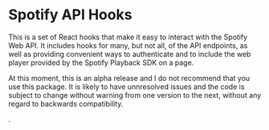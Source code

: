 
<Meta title="Introduction" />


# Spotify API Hooks
This is a set of React hooks that make it easy to interact with the Spotify Web API. It includes hooks for many, but not all, of the API endpoints, as well as providing convenient ways to authenticate and to include the web player provided by the Spotify Playback SDK on a page.

At this moment, this is an alpha release and I do not recommend that you use this package. It is likely to have unnresolved issues and the code is subject to change without warning from one version to the next, without any regard to backwards compatibility.

.
